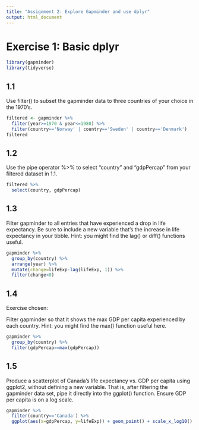 ```yaml
---
title: "Assignment 2: Explore Gapminder and use dplyr"
output: html_document
---
```

# Exercise 1: Basic dplyr

```r
library(gapminder)
library(tidyverse)
```


## 1.1
Use filter() to subset the gapminder data to three countries of your choice in the 1970’s.
```r
filtered <- gapminder %>% 
  filter(year>=1970 & year<=1980) %>% 
  filter(country=='Norway' | country=='Sweden' | country=='Denmark')
filtered
```

## 1.2
Use the pipe operator %>% to select “country” and “gdpPercap” from your filtered dataset in 1.1.
```r
filtered %>% 
  select(country, gdpPercap)
```

## 1.3
Filter gapminder to all entries that have experienced a drop in life expectancy. Be sure to include a new variable that’s the increase in life expectancy in your tibble. Hint: you might find the lag() or diff() functions useful.

<!--
add extra column that's the difference
then select columns where the difference is negative
-->
```r
gapminder %>% 
  group_by(country) %>% 
  arrange(year) %>% 
  mutate(change=lifeExp-lag(lifeExp, 1)) %>% 
  filter(change<0)
```

## 1.4
Exercise chosen:

Filter gapminder so that it shows the max GDP per capita experienced by each country. Hint: you might find the max() function useful here.

```r
gapminder %>% 
  group_by(country) %>% 
  filter(gdpPercap==max(gdpPercap))
```

## 1.5
Produce a scatterplot of Canada’s life expectancy vs. GDP per capita using ggplot2, without defining a new variable. That is, after filtering the gapminder data set, pipe it directly into the ggplot() function. Ensure GDP per capita is on a log scale.

```r
gapminder %>% 
  filter(country=='Canada') %>% 
  ggplot(aes(x=gdpPercap, y=lifeExp)) + geom_point() + scale_x_log10()
```



